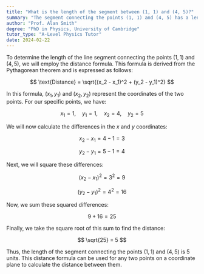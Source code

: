 ```yaml
---
title: "What is the length of the segment between (1, 1) and (4, 5)?"
summary: "The segment connecting the points (1, 1) and (4, 5) has a length of 5 units."
author: "Prof. Alan Smith"
degree: "PhD in Physics, University of Cambridge"
tutor_type: "A-Level Physics Tutor"
date: 2024-02-22
---
```


To determine the length of the line segment connecting the points $(1, 1)$ and $(4, 5)$, we will employ the distance formula. This formula is derived from the Pythagorean theorem and is expressed as follows:

$$ 
\text{Distance} = \sqrt{(x_2 - x_1)^2 + (y_2 - y_1)^2} 
$$

In this formula, $(x_1, y_1)$ and $(x_2, y_2)$ represent the coordinates of the two points. For our specific points, we have:

$$ 
x_1 = 1, \quad y_1 = 1, \quad x_2 = 4, \quad y_2 = 5 
$$

We will now calculate the differences in the $x$ and $y$ coordinates:

$$ 
x_2 - x_1 = 4 - 1 = 3 
$$

$$ 
y_2 - y_1 = 5 - 1 = 4 
$$

Next, we will square these differences:

$$ 
(x_2 - x_1)^2 = 3^2 = 9 
$$

$$ 
(y_2 - y_1)^2 = 4^2 = 16 
$$

Now, we sum these squared differences:

$$ 
9 + 16 = 25 
$$

Finally, we take the square root of this sum to find the distance:

$$ 
\sqrt{25} = 5 
$$

Thus, the length of the segment connecting the points $(1, 1)$ and $(4, 5)$ is $5$ units. This distance formula can be used for any two points on a coordinate plane to calculate the distance between them.
    